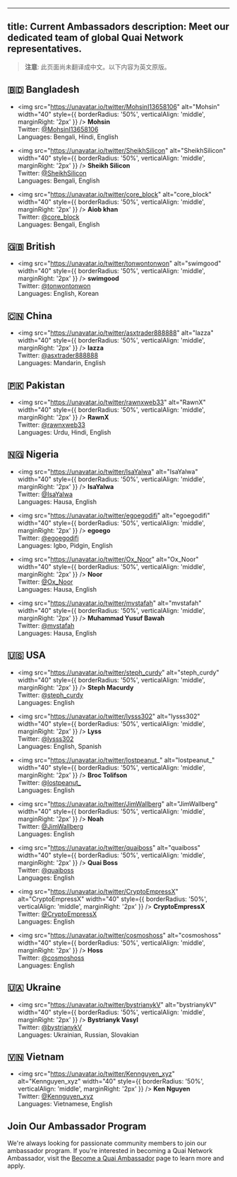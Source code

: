<!-- AUTO-GENERATED-CONTENT:START (ENGLISH-COPY) -->
---
title: Current Ambassadors
description: Meet our dedicated team of global Quai Network representatives.
---

> **注意**: 此页面尚未翻译成中文。以下内容为英文原版。

## 🇧🇩 Bangladesh
- <img src="https://unavatar.io/twitter/MohsinI13658106" alt="Mohsin" width="40" style={{ borderRadius: '50%', verticalAlign: 'middle', marginRight: '2px' }} /> **Mohsin**  
  Twitter: [@MohsinI13658106](https://twitter.com/MohsinI13658106)  
  Languages: Bengali, Hindi, English

- <img src="https://unavatar.io/twitter/SheikhSilicon" alt="SheikhSilicon" width="40" style={{ borderRadius: '50%', verticalAlign: 'middle', marginRight: '2px' }} /> **Sheikh Silicon**  
  Twitter: [@SheikhSilicon](https://twitter.com/SheikhSilicon)  
  Languages: Bengali, English

- <img src="https://unavatar.io/twitter/core_block" alt="core_block" width="40" style={{ borderRadius: '50%', verticalAlign: 'middle', marginRight: '2px' }} /> **Aiob khan**  
  Twitter: [@core_block](https://twitter.com/core_block)  
  Languages: Bengali, English  

## 🇬🇧 British
- <img src="https://unavatar.io/twitter/tonwontonwon" alt="swimgood" width="40" style={{ borderRadius: '50%', verticalAlign: 'middle', marginRight: '2px' }} /> **swimgood**  
  Twitter: [@tonwontonwon](https://twitter.com/tonwontonwon)  
  Languages: English, Korean

## 🇨🇳 China
- <img src="https://unavatar.io/twitter/asxtrader888888" alt="lazza" width="40" style={{ borderRadius: '50%', verticalAlign: 'middle', marginRight: '2px' }} /> **lazza**  
  Twitter: [@asxtrader888888](https://twitter.com/asxtrader888888)  
  Languages: Mandarin, English

## 🇵🇰 Pakistan
- <img src="https://unavatar.io/twitter/rawnxweb33" alt="RawnX" width="40" style={{ borderRadius: '50%', verticalAlign: 'middle', marginRight: '2px' }} /> **RawnX**  
  Twitter: [@rawnxweb33](https://twitter.com/rawnxweb33)  
  Languages: Urdu, Hindi, English

## 🇳🇬 Nigeria
- <img src="https://unavatar.io/twitter/IsaYalwa" alt="IsaYalwa" width="40" style={{ borderRadius: '50%', verticalAlign: 'middle', marginRight: '2px' }} /> **IsaYalwa**  
  Twitter: [@IsaYalwa](https://twitter.com/IsaYalwa)  
  Languages: Hausa, English

- <img src="https://unavatar.io/twitter/egoegodifi" alt="egoegodifi" width="40" style={{ borderRadius: '50%', verticalAlign: 'middle', marginRight: '2px' }} /> **egoego**  
  Twitter: [@egoegodifi](https://twitter.com/egoegodifi)  
  Languages: Igbo, Pidgin, English

- <img src="https://unavatar.io/twitter/Ox_Noor" alt="Ox_Noor" width="40" style={{ borderRadius: '50%', verticalAlign: 'middle', marginRight: '2px' }} /> **Noor**  
  Twitter: [@Ox_Noor](https://twitter.com/Ox_Noor)  
  Languages: Hausa, English

- <img src="https://unavatar.io/twitter/mvstafah" alt="mvstafah" width="40" style={{ borderRadius: '50%', verticalAlign: 'middle', marginRight: '2px' }} /> **Muhammad Yusuf Bawah**  
  Twitter: [@mvstafah](https://twitter.com/mvstafah)  
  Languages: Hausa, English

## 🇺🇸 USA
- <img src="https://unavatar.io/twitter/steph_curdy" alt="steph_curdy" width="40" style={{ borderRadius: '50%', verticalAlign: 'middle', marginRight: '2px' }} /> **Steph Macurdy**  
  Twitter: [@steph_curdy](https://twitter.com/steph_curdy)  
  Languages: English

- <img src="https://unavatar.io/twitter/lysss302" alt="lysss302" width="40" style={{ borderRadius: '50%', verticalAlign: 'middle', marginRight: '2px' }} /> **Lyss**  
  Twitter: [@lysss302](https://twitter.com/lysss302)  
  Languages: English, Spanish

- <img src="https://unavatar.io/twitter/lostpeanut_" alt="lostpeanut_" width="40" style={{ borderRadius: '50%', verticalAlign: 'middle', marginRight: '2px' }} /> **Broc Tolifson**  
  Twitter: [@lostpeanut_](https://twitter.com/lostpeanut_)  
  Languages: English

- <img src="https://unavatar.io/twitter/JimWallberg" alt="JimWallberg" width="40" style={{ borderRadius: '50%', verticalAlign: 'middle', marginRight: '2px' }} /> **Noah**    
  Twitter: [@JimWallberg](https://twitter.com/JimWallberg)  
  Languages: English

- <img src="https://unavatar.io/twitter/quaiboss" alt="quaiboss" width="40" style={{ borderRadius: '50%', verticalAlign: 'middle', marginRight: '2px' }} /> **Quai Boss**    
  Twitter: [@quaiboss](https://twitter.com/quaiboss)  
  Languages: English

- <img src="https://unavatar.io/twitter/CryptoEmpressX" alt="CryptoEmpressX" width="40" style={{ borderRadius: '50%', verticalAlign: 'middle', marginRight: '2px' }} /> **CryptoEmpressX**    
  Twitter: [@CryptoEmpressX](https://twitter.com/CryptoEmpressX)  
  Languages: English

- <img src="https://unavatar.io/twitter/cosmoshoss" alt="cosmoshoss" width="40" style={{ borderRadius: '50%', verticalAlign: 'middle', marginRight: '2px' }} /> **Hoss**    
  Twitter: [@cosmoshoss](https://twitter.com/cosmoshoss)  
  Languages: English

## 🇺🇦 Ukraine
- <img src="https://unavatar.io/twitter/bystrianykV" alt="bystrianykV" width="40" style={{ borderRadius: '50%', verticalAlign: 'middle', marginRight: '2px' }} /> **Bystrianyk Vasyl**  
  Twitter: [@bystrianykV](https://twitter.com/bystrianykV)  
  Languages: Ukrainian, Russian, Slovakian

## 🇻🇳 Vietnam
- <img src="https://unavatar.io/twitter/Kennguyen_xyz" alt="Kennguyen_xyz" width="40" style={{ borderRadius: '50%', verticalAlign: 'middle', marginRight: '2px' }} /> **Ken Nguyen**  
  Twitter: [@Kennguyen_xyz](https://twitter.com/Kennguyen_xyz)  
  Languages: Vietnamese, English

## Join Our Ambassador Program

We're always looking for passionate community members to join our ambassador program. If you're interested in becoming a Quai Network Ambassador, visit the [Become a Quai Ambassador](/cn/get-involved/ambassadors) page to learn more and apply.
